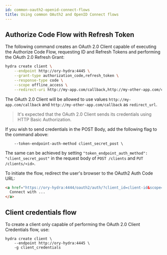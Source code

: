 ```yaml
---
id: common-oauth2-openid-connect-flows
title: Using common OAuth2 and OpenID Connect flows
---
```


## Authorize Code Flow with Refresh Token

The following command creates an OAuth 2.0 Client capable of executing the Authorize Code Flow, requesting ID and Refresh Tokens
and performing the OAuth 2.0 Refresh Grant:

```sh
hydra create client \
    --endpoint http://ory-hydra:4445 \
    --grant-type authorization_code,refresh_token \
    --response-type code \
    --scope offline_access \
    --redirect-uri http://my-app.com/callback,http://my-other-app.com/callback
```

The OAuth 2.0 Client will be allowed to use values `http://my-app.com/callback` and `http://my-other-app.com/callback` as
`redirect_url`.

> It's expected that the OAuth 2.0 Client sends its credentials using HTTP Basic Authorization.

If you wish to send credentials in the POST Body, add the following flag to the command above:

```
    --token-endpoint-auth-method client_secret_post \
```

The same can be achieved by setting `"token_endpoint_auth_method": "client_secret_post"` in the request body of `POST /clients`
and `PUT /clients/<id>`.

To initiate the flow, redirect the user's browser to the OAuth2 Auth Code URL:

```html
<a href="https://ory-hydra:4444/oauth2/auth/?client_id=client-id&scope=offline_access&redirect_uri=http://my-app.com/callback">
  Connect with ...
</a>
```

## Client credentials flow

To create a client only capable of performing the OAuth 2.0 Client Credentials flow, use:

```shell script
hydra create client \
    --endpoint http://ory-hydra:4445 \
    -g client_credentials
```
